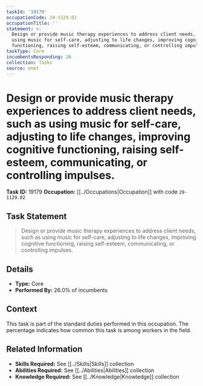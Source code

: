 ```yaml
---
taskId: '19179'
occupationCode: 29-1129.02
occupationTitle: ''
statement: >-
  Design or provide music therapy experiences to address client needs, such as
  using music for self-care, adjusting to life changes, improving cognitive
  functioning, raising self-esteem, communicating, or controlling impulses.
taskType: Core
incumbentsResponding: 26
collection: Tasks
source: onet
---
```

# Design or provide music therapy experiences to address client needs, such as using music for self-care, adjusting to life changes, improving cognitive functioning, raising self-esteem, communicating, or controlling impulses.

**Task ID:** 19179
**Occupation:** [[../Occupations|Occupation]] with code `29-1129.02`

## Task Statement

> Design or provide music therapy experiences to address client needs, such as using music for self-care, adjusting to life changes, improving cognitive functioning, raising self-esteem, communicating, or controlling impulses.

## Details

- **Type:** Core
- **Performed By:** 26.0% of incumbents

## Context

This task is part of the standard duties performed in this occupation. The percentage indicates how common this task is among workers in the field.

## Related Information

- **Skills Required:** See [[../Skills|Skills]] collection
- **Abilities Required:** See [[../Abilities|Abilities]] collection
- **Knowledge Required:** See [[../Knowledge|Knowledge]] collection
